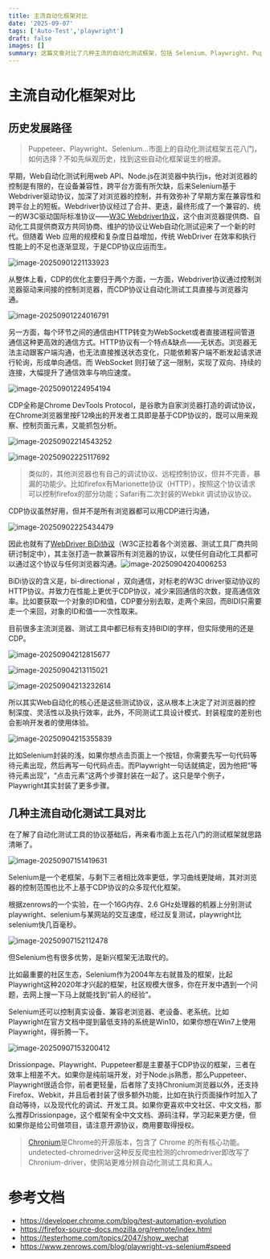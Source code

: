 ```yaml
---
title: 主流自动化框架对比
date: '2025-09-07'
tags: ['Auto-Test','playwright']
draft: false
images: []
summary: 这篇文章对比了几种主流的自动化测试框架，包括 Selenium、Playwright、Puppeteer 和 DrissionPage，并介绍了它们的历史发展和技术背景。说明选择框架需要考虑性能、兼容性和开发需求，Selenium 在传统和复杂环境中具有优势，而基于 CDP 协议的新兴框架如 Playwright 和 Puppeteer 提供了更高效的浏览器控制。
---
```


# 主流自动化框架对比

## 历史发展路径

> Puppeteer、Playwright、Selenium...市面上的自动化测试框架五花八门，如何选择？不如先纵观历史，找到这些自动化框架诞生的根源。

早期，Web自动化测试利用web API、Node.js在浏览器中执行js，他对浏览器的控制是有限的，在设备兼容性，跨平台方面有所欠缺，后来Selenium基于Webdriver驱动协议，加深了对浏览器的控制，并有效弥补了早期方案在兼容性和跨平台上的短板。Webdriver协议经过了合并、更迭，最终形成了一个兼容的、统一的W3C驱动国际标准协议——[W3C Webdriver协议](https://www.w3.org/TR/webdriver2/)，这个由浏览器提供商、自动化工具提供商双方共同协商、维护的协议让Web自动化测试迎来了一个新的时代。但随着 Web 应用的规模和复杂度日益增加，传统 WebDriver 在效率和执行性能上的不足也逐渐显现，于是CDP协议应运而生。

![image-20250901221133923](/static/images/a/image-20250901221133923.png)

从整体上看，CDP的优化主要归于两个方面，一方面，Webdriver协议通过控制浏览器驱动来间接的控制浏览器，而CDP协议让自动化测试工具直接与浏览器沟通。

![image-20250901224016791](/static/images/a/image-20250901224016791.png)



另一方面，每个环节之间的通信由HTTP转变为WebSocket或者直接进程间管道通信这种更高效的通信方式。HTTP协议有一个特点&缺点——无状态。浏览器无法主动跟客户端沟通，也无法直接推送状态变化，只能依赖客户端不断发起请求进行轮询，形成单向通信。而 WebSocket 则打破了这一限制，实现了双向、持续的连接，大幅提升了通信效率与响应速度。

![image-20250901224954194](/static/images/a/image-20250901224954194.png)

CDP全称是Chrome DevTools Protocol，是谷歌为自家浏览器打造的调试协议，在Chrome浏览器里按F12唤出的开发者工具即是基于CDP协议的，既可以用来观察、控制页面元素，又能抓包分析。

![image-20250902214543252](/static/images/a/image-20250902214543252.png)

![image-20250902225117692](/static/images/a/image-20250902225117692.png)



> 类似的，其他浏览器也有自己的调试协议、远程控制协议，但并不完善，暴漏的功能少。比如firefox有Marionette协议（HTTP），按照这个协议请求可以控制firefox的部分功能；Safari有二次封装的Webkit 调试协议协议。

CDP协议虽然好用，但并不是所有浏览器都可以用CDP进行沟通，

![image-20250902225434479](/static/images/a/image-20250902225434479.png)

因此也就有了[WebDriver BiDi协议](https://github.com/w3c/webdriver-bidi)（W3C正拉着各个浏览器、测试工具厂商共同研讨制定中），其主张打造一款兼容所有浏览器的协议，以使任何自动化工具都可以通过这个协议与任何浏览器沟通。![image-20250904204006253](/static/images/a/image-20250904204006253.png)

BiDi协议的含义是，bi-directional ，双向通信，对标老的W3C driver驱动协议的HTTP协议。并致力在性能上更优于CDP协议，减少来回通信的次数，提高通信效率。比如要获取一个对象的ID和值，CDP要分别去取，走两个来回，而BIDI只需要走一个来回，对象的ID和值一一次性取来。

目前很多主流浏览器、测试工具中都已标有支持BIDI的字样，但实际使用的还是CDP。

![image-20250904212815677](/static/images/a/image-20250904212815677.png)

![image-20250904213115021](/static/images/a/image-20250904213115021.png)

![image-20250904213232614](/static/images/a/image-20250904213232614.png)

所以其实Web自动化的核心还是这些测试协议，这从根本上决定了对浏览器的控制深度、灵活性以及执行效率，此外，不同测试工具设计模式、封装程度的差别也会影响开发者的使用体验。

![image-20250904215355839](/static/images/a/image-20250904215355839.png)

比如Selenium封装的浅，如果你想点击页面上一个按钮，你需要先写一句代码等待元素出现，然后再写一句代码点击。而Playwright一句话就搞定，因为他把“等待元素出现”，“点击元素”这两个步骤封装在一起了。这只是举个例子，Playwright其实封装了更多步骤。

## 几种主流自动化测试工具对比

在了解了自动化测试工具的协议基础后，再来看市面上五花八门的测试框架就思路清晰了。

![image-20250907151419631](/static/images/a/image-20250907151419631.png)

Selenium是一个老框架，与剩下三者相比效率更低，学习曲线更陡峭，其对浏览器的控制范围也比不上基于CDP协议的众多现代化框架。

根据zenrows的一个实验，在一个16G内存、2.6 GHz处理器的机器上分别测试playwright、selenium与某网站的交互速度，经过反复测试，playwright比selenium快几百毫秒。

![image-20250907152112478](/static/images/a/image-20250907152112478.png)

但Selenium也有很多优势，是新兴框架无法取代的。

比如最重要的社区生态，Selenium作为2004年左右就普及的框架，比起Playwright这种2020年才兴起的框架，社区规模大很多，你在开发中遇到一个问题，去网上搜一下马上就能找到“前人的经验”。

Selenium还可以控制真实设备、兼容老浏览器、老设备、老系统。比如Playwright在官方文档中提到最低支持的系统是Win10，如果你想在Win7上使用Playwright，得折腾一下。

![image-20250907153200412](/static/images/a/image-20250907153200412.png)

Drissionpage、Playwright、Puppeteer都是主要基于CDP协议的框架，三者在效率上相差不大。如果你是纯前端开发，对于Node.js熟悉，那么Puppeteer、Playwright很适合你，前者更轻量，后者除了支持Chronium浏览器以外，还支持Firefox、Webkit，并且后者封装了很多额外功能，比如在执行页面操作时加入了自动等待，以及现代化的调试、开发工具。如果你更喜欢中文社区、中文文档，那么推荐Drissionpage，这个框架有全中文文档、源码注释，学习起来更方便，但如果你是给公司做项目，请注意开源协议，商用要取得授权。

> [Chronium](https://www.chromium.org/chromium-projects/)是Chrome的开源版本，包含了 Chrome 的所有核心功能。undetected-chromedriver这种反反爬虫检测的chromedriver即改写了Chronium-driver，使网站更难分辨自动化测试工具和真人。

# 参考文档

+ https://developer.chrome.com/blog/test-automation-evolution
+ https://firefox-source-docs.mozilla.org/remote/index.html
+ https://testerhome.com/topics/2047/show_wechat
+ https://www.zenrows.com/blog/playwright-vs-selenium#speed